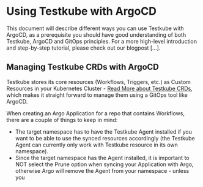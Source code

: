 # Using Testkube with ArgoCD

This document will describe different ways you can use Testkube with ArgoCD, as a prerequisite you should have good understanding
of both Testkube, ArgoCD and GitOps principles. For a more high-level introduction and step-by-step tutorial, please check out
our blogpost [...].

## Managing Testkube CRDs with ArgoCD

Testkube stores its core resources (Workflows, Triggers, etc.) as Custom Resources in your Kubernetes Cluster -
[Read More about Testkube CRDs](/articles/crds), which makes it straight forward to manage them using a GitOps tool
like ArgoCD.

When creating an Argo Application for a repo that contains Workflows, there are a couple of things to keep in mind:

- The target namespace has to have the Testkube Agent installed if you want to be able to use the synced resources accordingly
  (the Testkube Agent can currently only work with Testkube resource in its own namespace).
- Since the target namespace has the Agent installed, it is important to NOT select the Prune option when syncing your
  Application with Argo, otherwise Argo will remove the Agent from your namespace - unless you
